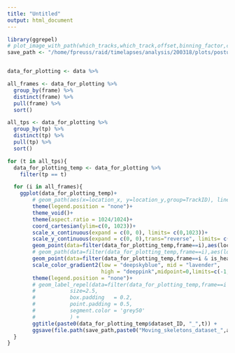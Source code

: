 ```yaml
---
title: "Untitled"
output: html_document
---
```


```r
library(ggrepel)
# plot_image_with_path(which_tracks,which_track,offset,binning_factor,conversion_factor,time_input_type,time_input,which_dataset,max_number_gaps,duration,selected_frame,color_path,image)
save_path <- "/home/fpreuss/raid/timelapses/analysis/200318/plots/posture/moving_skeletons/"


data_for_plotting <- data %>%

all_frames <- data_for_plotting %>%
  group_by(frame) %>%
  distinct(frame) %>%
  pull(frame) %>%
  sort()

all_tps <- data_for_plotting %>%
  group_by(tp) %>%
  distinct(tp) %>%
  pull(tp) %>%
  sort()

for (t in all_tps){
  data_for_plotting_temp <- data_for_plotting %>%
    filter(tp == t)

  for (i in all_frames){
    ggplot(data_for_plotting_temp)+
        # geom_path(aes(x=location_x, y=location_y,group=TrackID), linetype = 2,alpha=0.5)+
        theme(legend.position = "none")+
        theme_void()+
        theme(aspect.ratio = 1024/1024)+
        coord_cartesian(ylim=c(0, 1023))+
        scale_x_continuous(expand = c(0, 0), limits= c(0,1023))+
        scale_y_continuous(expand = c(0, 0),trans="reverse", limits= c(1023,0))+
        geom_point(data=filter(data_for_plotting_temp,frame==i),aes(location_x+X,location_y+Y,color=angle),size=0.5)+
        # geom_path(data=filter(data_for_plotting_temp,frame==i),aes(location_x+X,location_y+Y,color=angle,group=TrackID),size=1)+
        geom_point(data=filter(data_for_plotting_temp,frame==i & is_head== "YES"),aes(location_x+X,location_y+Y),color="orange",size=2,shape=17)+
        scale_color_gradient2(low = "deepskyblue", mid = "lavender",
                              high = "deeppink",midpoint=0,limits=c(-1,1),na.value="grey") +
        theme(legend.position = "none")+
        # geom_label_repel(data=filter(data_for_plotting_temp,frame==i & is_head== "YES"),aes(location_x+X,location_y+Y,label = TrackID),
        #           size=2.5,
        #           box.padding   = 0.2, 
        #           point.padding = 0.5,
        #           segment.color = 'grey50'
        #           ) +
        ggtitle(paste0(data_for_plotting_temp$dataset_ID, "_",t)) +
        ggsave(file.path(save_path,paste0("Moving_skeletons_dataset_",a_dataset,"_tp_",t,"_frame_",i,".png")),width=6,height=6)
  }
}

```
